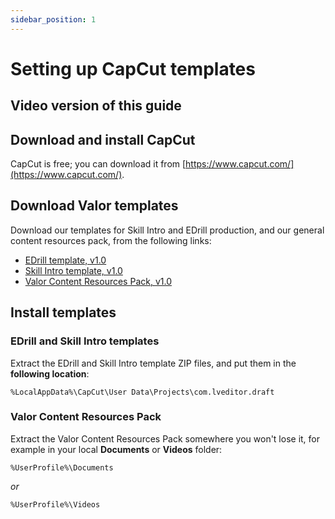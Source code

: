 ```yaml
---
sidebar_position: 1
---
```



# Setting up CapCut templates

## Video version of this guide

<ReactPlayer controls url='https://youtu.be/DHQr4oIRF2k' />

## Download and install CapCut

CapCut is free; you can download it from [https://www.capcut.com/](https://www.capcut.com/).

## Download Valor templates

Download our templates for Skill Intro and EDrill production, and our general content resources pack, from the following links:
- [EDrill template, v1.0](https://valoresports.github.io/coach-resources/content-production/capcut-templates/EDrill%20Template%20-%20v1.0.zip)
- [Skill Intro template, v1.0](https://valoresports.github.io/coach-resources/content-production/capcut-templates/Skill%20Intro%20Template%20-%20v1.0.zip)
- [Valor Content Resources Pack, v1.0](https://valoresports.github.io/coach-resources/content-production/capcut-templates/Valor%20Content%20Resources%20Pack%20-%20v1.0.zip)

## Install templates

### EDrill and Skill Intro templates

Extract the EDrill and Skill Intro template ZIP files, and put them in the **following location**:

```
%LocalAppData%\CapCut\User Data\Projects\com.lveditor.draft
```

### Valor Content Resources Pack

Extract the Valor Content Resources Pack somewhere you won't lose it, for example in your local **Documents** or **Videos** folder:

```
%UserProfile%\Documents
```

*or*

```
%UserProfile%\Videos
```
